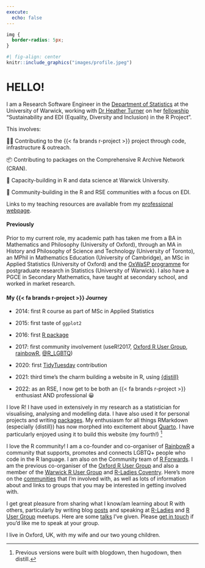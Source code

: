 ```yaml
---
execute:
  echo: false
---
```


```css
img {
  border-radius: 5px;
}
```

```r
#| fig-align: center  
knitr::include_graphics("images/profile.jpeg")
```

# [HELLO!]{.primary}

I am a Research Software Engineer in the [Department of Statistics](https://warwick.ac.uk/fac/sci/statistics/){target="_blank"} at the University of Warwick, working with [Dr Heather Turner](https://warwick.ac.uk/fac/sci/statistics/staff/academic-research/turner/){target="_blank"} on her [fellowship](https://society-rse.org/community/rse-fellows/){target="_blank"} "Sustainability and EDI (Equality, Diversity and Inclusion) in the R Project".

This involves:

👩‍💻 Contributing to the {{< fa brands r-project >}} project through code, infrastructure & outreach.

📦 Contributing to packages on the Comprehensive R Archive Network (CRAN).

🚀 Capacity-building in R and data science at Warwick University.

💪 Community-building in the R and RSE communities with a focus on EDI.

Links to my teaching resources are available from my [professional webpage](https://warwick.ac.uk/EllaKaye){target="_blank"}. 

#### [Previously]{.primary}

Prior to my current role, my academic path has taken me from a BA in Mathematics and Philosophy (University of Oxford), through an MA in History and Philosophy of Science and Technology (University of Toronto), an MPhil in Mathematics Education (University of Cambridge), an MSc in Applied Statistics (University of Oxford) and the [OxWaSP programme](http://www.oxwasp-cdt.ac.uk){target="_blank"} for postgraduate research in Statistics (University of Warwick). I also have a PGCE in Secondary Mathematics, have taught at secondary school, and worked in market research. 

<!-- You can check out my [CV](CV.pdf) for more details. -->

#### [My {{< fa brands r-project >}} Journey]{.primary}

-   2014: first R course as part of MSc in Applied Statistics

-   2015: first taste of `ggplot2`

-   2016: first [R package](packages/BradleyTerryScalable/index.qmd){target="_blank"}

-   2017: first community involvement (useR!2017, [Oxford R User Group](https://r-oxford.github.io){target="_blank"}, [rainbowR](https://rainbowr.netlify.app){target="_blank"}, [\@R_LGBTQ](https://twitter.com/R_LGBTQ){target="_blank"})

-   2020: first [TidyTuesday](https://github.com/rfordatascience/tidytuesday) contribution

-   2021: third time's the charm building a website in R, using [{distill}](https://rstudio.github.io/distill/){target="_blank"}

-   2022: as an RSE, I now get to be both an {{< fa brands r-project >}} enthusiast AND professional 😀

[I love R!]{.primary} I have used in extensively in my research as a statistician for visualising, analysing and modelling data. I have also used it for personal projects and writing [packages](packages.qmd). My enthusiasm for all things RMarkdown (especially {distill}) has now morphed into excitement about [Quarto](https://quarto.org){target="_blank"}. I have particularly enjoyed using it to build this website (my fourth!) [^1]

[^1]: Previous versions were built with blogdown, then hugodown, then distill.

[I love the R community!]{.primary} I am a co-founder and co-organiser of [RainbowR](https://rainbowr.netlify.app) a community that supports, promotes and connects LGBTQ+ people who code in the R language. I am also on the Community team of [R Forwards](https://forwards.github.io){target="_blank"}. I am the previous co-organiser of the [Oxford R User Group](https://www.meetup.com/Oxford-R-User-Group/) and also a member of the [Warwick R User Group](https://www.meetup.com/Warwick-useRs/) and [R-Ladies Coventry](https://www.meetup.com/rladies-coventry/). Here's more on the [communities](community.qmd) that I'm involved with, as well as lots of information about and links to groups that you may be interested in getting involved with. 

I get great pleasure from sharing what I know/am learning about R with others, particularly by writing blog [posts](posts.qmd) and speaking at [R-Ladies](https://rladies.org) and [R User Group](https://benubah.github.io/r-community-explorer/rugs.html) meetups. Here are some [talks](talks.qmd) I've given. Please [get in touch](contact.qmd) if you'd like me to speak at your group.

I live in Oxford, UK, with my wife and our two young children.


